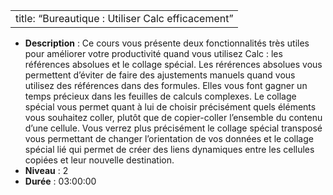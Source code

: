 
---
title: "Bureautique : Utiliser Calc efficacement"
---


- **Description** : Ce cours vous présente deux fonctionnalités très utiles pour améliorer votre productivité quand vous utilisez Calc : les références absolues et le collage spécial. Les rérérences absolues vous permettent d’éviter de faire des ajustements manuels quand vous utilisez des références dans des formules. Elles vous font gagner un temps précieux dans les feuilles de calculs complexes. Le collage spécial vous permet quant à lui de choisir précisément quels éléments vous souhaitez coller, plutôt que de copier-coller l’ensemble du contenu d’une cellule. Vous verrez plus précisément le collage spécial transposé vous permettant de changer l’orientation de vos données et le collage spécial lié qui permet de créer des liens dynamiques entre les cellules copiées et leur nouvelle destination. 
- **Niveau** : 2
- **Durée** : 03:00:00
